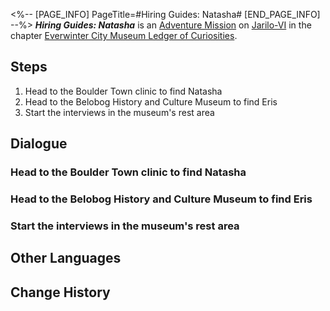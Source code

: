 <%-- [PAGE_INFO]
PageTitle=#Hiring Guides: Natasha#
[END_PAGE_INFO] --%>
{{Stub|Dialogue.}}
{{Mission Infobox
|id            = 8001252
|title         = 
|image         = <!--Mission Hiring Guides Natasha.png-->
|type          = Adventure
|event_name    = 
|chapter       = Everwinter City Museum Ledger of Curiosities
|requirements  = {{subst:void|<!--Unknown: {"Type":"Manual"}-->}}
|summary       = The Belobog History and Culture Museum is about to open, but there is a shortage of guides. To ensure a smooth exhibition, Natasha, a compassionate doctor, submits her resume to the museum and passes the interview, becoming a guide.
|characters    = Trailblazer
|startLocation = [[Jarilo-VI]] - [[Natasha's Clinic]]
|world         = Jarilo-VI
|area          = Natasha's Clinic
|prev          = 
|next          = 
|rewards       = 
}}
'''''Hiring Guides: Natasha''''' is an [[Adventure Mission]] on [[Jarilo-VI]] in the chapter [[Everwinter City Museum Ledger of Curiosities]].

==Steps==
# Head to the Boulder Town clinic to find Natasha
# Head to the Belobog History and Culture Museum to find Eris
# Start the interviews in the museum's rest area

<!--
==Gameplay Notes==

--><!--
==Trial Character==

-->
==Dialogue==
{{Stub Dialogue}}

===Head to the Boulder Town clinic to find Natasha===
{{Mission Description|type=adventure|location=Natasha's Clinic|The Belobog History and Culture Museum is about to open, but there is a great lack of guides. To rapidly fill up these positions and improve the visitor experience, Pela and Eris are inviting all Belobog citizens to apply for these positions.<br />This time they have their eye on Natasha, leader of the Underworld. Head to the Boulder Town clinic in their stead, and see whether Natasha is interested in the position.}}
{{Dialogue Start}}
:{{tx}}
{{Dialogue End}}

===Head to the Belobog History and Culture Museum to find Eris===
{{Dialogue Start}}
:{{tx}}
{{Dialogue End}}

===Start the interviews in the museum's rest area===
{{Dialogue Start}}
:{{tx}}
{{Dialogue End}}

==Other Languages==
{{Other Languages
|en   = Hiring Guides: Natasha
|zhs  = 导览员募集•娜塔莎
|zht  = 導覽員募集•娜塔莎
|ja   = ガイド募集・ナターシャ
|ko   = 안내원 모집•나타샤
|es   = Reclutamiento de guías: Natasha
|fr   = Recrutement de guides&nbsp;: Natasha
|ru   = Наём экскурсоводов: Наташа
|th   = รับสมัครไกด์: Natasha
|vi   = Tuyển Hướng Dẫn Viên: Natasha
|de   = Museumsführer gesucht: Natasha
|id   = Perekrutan Pemandu: Natasha
|pt   = Recrutamento de Guias Turísticos: Natasha
}}

==Change History==
{{Change History|1.1}}

